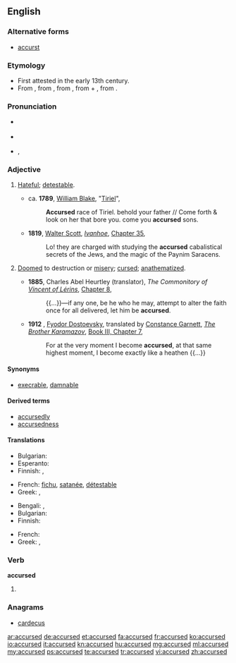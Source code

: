 {{was wotd|2008|August|31}}
==English==

===Alternative forms===
* {{context|obsolete}} [[accurst]] {{defdate|13<sup>th</sup> C.}}

===Etymology===
* First attested in the early 13th century.
* From {{etyl|enm}} {{term|acursed|lang=enm}}, from {{term|acursen||to curse|lang=enm}}, from {{etyl|ang}} {{term|acursian|ācursian|lang=ang}}, from {{term|a|ā|lang=ang}} + {{term|cursen|lang=ang}}, from {{term|curs||curse|lang=ang}}.

===Pronunciation===
* {{a|UK}} {{IPA|/əˈkəː.sɪd/|/əˈkəːst/}}
* {{a|US}} {{IPA|/ə.ˈkɝst/|/əˈkɝ.sɪd/}}
* {{audio|en-us-accursed.ogg|Audio (US)}}, {{audio|en-us-accursed-2.ogg|Audio (US)}}

===Adjective===
{{en-adj}}

# {{context|prenominal}} [[hateful|Hateful]]; [[detestable]].
#* ca. '''1789''', [[w:William Blake|William Blake]], "[[s:Tiriel|Tiriel]]",
#*: '''Accursed''' race of Tiriel. behold your father // Come forth & look on her that bore you. come you '''accursed''' sons.
#* '''1819''', [[w:Walter Scott|Walter Scott]], ''[[w:Ivanhoe|Ivanhoe]]'', [[s:Ivanhoe/Chapter 35|Chapter 35]],
#*: Lo! they are charged with studying the '''accursed''' cabalistical secrets of the Jews, and the magic of the Paynim Saracens.
# {{context|archaic|theology}} [[doomed|Doomed]] to destruction or [[misery]]; [[cursed]]; [[anathematize]]d.
#* '''1885''', Charles Abel Heurtley (translator), ''The Commonitory of [[w:Vincent of Lérins|Vincent of Lérins]]'', [[s:Nicene and Post-Nicene Fathers: Series II/Volume XI/The Commonitory of Vincent of Lerins/Chapter 8|Chapter 8]],
#*: {{...}}—if any one, be he who he may, attempt to alter the faith once for all delivered, let him be '''accursed'''.
#* '''1912'''<!--translation published-->, [[w:Fyodor Dostoevsky|Fyodor Dostoevsky]], translated by [[w:Constance Garnett|Constance Garnett]], ''[[w:The Brother Karamazov|The Brother Karamazov]]'', [[s:The Brothers Karamazov/Book III/Chapter 7|Book III, Chapter 7]],
#*: For at the very moment I become '''accursed''', at that same highest moment, I become exactly like a heathen {{...}}

====Synonyms====
* {{sense|hateful, detestable}} [[execrable]], [[damnable]]

====Derived terms====
* [[accursedly]]
* [[accursedness]]

====Translations====
{{trans-top|hateful}}
* Bulgarian: {{t+|bg|проклет}}
* Esperanto: {{t-|eo|malbenita|xs=Esperanto}}
* Finnish: {{t-|fi|kirottu}}, {{t-|fi|mokoma}}
{{trans-mid}}
* French: {{qualifier|also as attributes}} [[fichu]], [[satanée]], [[détestable]]
* Greek: {{t+|el|επάρατος|m|tr=epáratos}}, {{t+|el|καταραμένος|m|tr=kataraménos}}
{{trans-bottom}}

{{trans-top|archaic, theology: cursed}}
* Bengali: {{t-|bn|অভিশপ্ত}}, {{t-|bn|শাপগ্রস্ত}}
* Bulgarian: {{t+|bg|прокълнат}}
* Finnish: {{t-|fi|kirottu}}
{{trans-mid}}
* French: {{t+|fr|maudit}}
* Greek: {{t+|el|επάρατος|m|tr=epáratos}}, {{t+|el|καταραμένος|m|tr=kataraménos}}
{{trans-bottom}}

===Verb===
'''accursed'''

# {{past of|accurse}}

===Anagrams===
* [[cardecus#English|cardecus]]

[[ar:accursed]]
[[de:accursed]]
[[et:accursed]]
[[fa:accursed]]
[[fr:accursed]]
[[ko:accursed]]
[[io:accursed]]
[[it:accursed]]
[[kn:accursed]]
[[hu:accursed]]
[[mg:accursed]]
[[ml:accursed]]
[[my:accursed]]
[[ps:accursed]]
[[te:accursed]]
[[tr:accursed]]
[[vi:accursed]]
[[zh:accursed]]